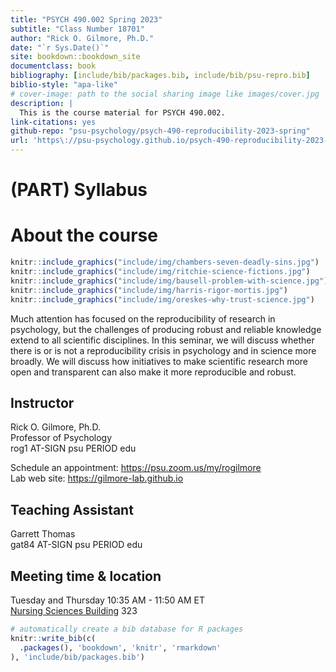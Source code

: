 ```yaml
--- 
title: "PSYCH 490.002 Spring 2023"
subtitle: "Class Number 18701"
author: "Rick O. Gilmore, Ph.D."
date: "`r Sys.Date()`"
site: bookdown::bookdown_site
documentclass: book
bibliography: [include/bib/packages.bib, include/bib/psu-repro.bib]
biblio-style: "apa-like"
# cover-image: path to the social sharing image like images/cover.jpg
description: |
  This is the course material for PSYCH 490.002.
link-citations: yes
github-repo: "psu-psychology/psych-490-reproducibility-2023-spring"
url: 'https\://psu-psychology.github.io/psych-490-reproducibility-2023-spring/'
---
```


# (PART) Syllabus {-}

# About the course {-}

```r
knitr::include_graphics("include/img/chambers-seven-deadly-sins.jpg")
knitr::include_graphics("include/img/ritchie-science-fictions.jpg")
knitr::include_graphics("include/img/bausell-problem-with-science.jpg")
knitr::include_graphics("include/img/harris-rigor-mortis.jpg")
knitr::include_graphics("include/img/oreskes-why-trust-science.jpg")
```

Much attention has focused on the reproducibility of research in psychology, but the challenges of producing robust and reliable knowledge extend to all scientific disciplines. In this seminar, we will discuss whether there is or is not a reproducibility crisis in psychology and in science more broadly. We will discuss how initiatives to make scientific research more open and transparent can also make it more reproducible and robust.

## Instructor {-}

Rick O. Gilmore, Ph.D.</br>
Professor of Psychology</br>
rog1 AT-SIGN psu PERIOD edu</br>

Schedule an appointment: <https://psu.zoom.us/my/rogilmore></br>
Lab web site: <https://gilmore-lab.github.io>

## Teaching Assistant {-}

Garrett Thomas</br>
gat84 AT-SIGN psu PERIOD edu</br>

## Meeting time & location {-}

Tuesday and Thursday 10:35 AM - 11:50 AM ET</br>
[Nursing Sciences Building](https://map.psu.edu/?id=1134#!ct/59509,33177,25403,26748,26749,26750,27255?m/302604) 323

```r
# automatically create a bib database for R packages
knitr::write_bib(c(
  .packages(), 'bookdown', 'knitr', 'rmarkdown'
), 'include/bib/packages.bib')
```
